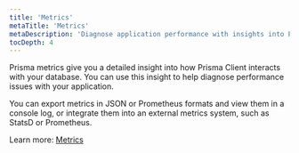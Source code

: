 ```yaml
---
title: 'Metrics'
metaTitle: 'Metrics'
metaDescription: 'Diagnose application performance with insights into Prisma Client database activity'
tocDepth: 4
---
```


<TopBlock>

Prisma metrics give you a detailed insight into how Prisma Client interacts with your database. You can use this insight to help diagnose performance issues with your application.

You can export metrics in JSON or Prometheus formats and view them in a console log, or integrate them into an external metrics system, such as StatsD or Prometheus.

Learn more: [Metrics](/concepts/components/prisma-client/metrics)

</TopBlock>
